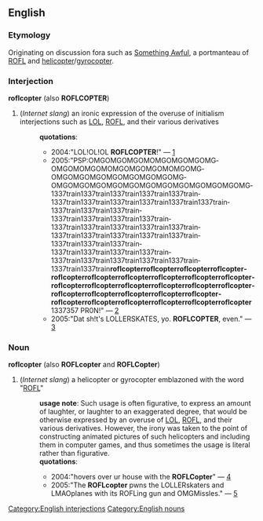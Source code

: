 ==English==
=== Etymology ===
Originating on discussion fora such as [[w:Something Awful|Something Awful]], a portmanteau of [[ROFL]] and [[helicopter]]/[[gyrocopter]].  
=== Interjection ===
[[Category:English interjections]]
'''roflcopter''' (also '''ROFLCOPTER''')
# (''Internet slang'') an ironic expression of the overuse of initialism interjections such as [[LOL]], [[ROFL]], and their various derivatives
#:'''quotations''':
#:*2004:"LOL!OL!OL '''ROFLCOPTER'''!" &mdash; [http://groups-beta.google.com/group/rec.gambling.poker/msg/ce4eb40f003b8960]
#:*2005:"PSP:OMGOMGOMGOMOMGOMGOMGOMG&shy;OMGOMOMGOMOMGOMGOMGOMOMGOMG&shy;OMGOMGOMGOMGOMGOMGOMGOMG&shy;OMGOMGOMGOMGOMGOMGOMG&shy;OMGOMGOMGOMGOMG&shy;1337train1337train&shy;1337train1337train1337train&shy;1337train1337train&shy;1337train1337train1337train1337train&shy;1337train1337train1337train&shy;1337train1337train1337train1337train&shy;1337train1337train1337train1337train1337train&shy;1337train1337train1337train&shy;1337train1337train&shy;1337train1337train1337train&shy;1337train1337train1337train1337train&shy;1337train1337train1337train1337train1337train&shy;1337train1337train&shy;'''roflcopter&shy;roflcopter&shy;roflcopter&shy;roflcopter&shy;roflcopter&shy;roflcopter&shy;roflcopter&shy;roflcopter&shy;roflcopter&shy;roflcopter&shy;roflcopter&shy;roflcopter&shy;roflcopter&shy;roflcopter&shy;roflcopter&shy;roflcopter&shy;roflcopterroflcopterroflcopter&shy;roflcopterroflcopter&shy;roflcopterroflcopter&shy;roflcopterroflcopterroflcopter&shy;roflcopter''' 1337357 PR0N!" &mdash; [http://groups-beta.google.com/group/Carroll-CS/msg/7ddf96ad3be19f1d]
#:*2005:"Dat sh!t's LOLLERSKATES, yo. '''ROFLCOPTER''', even." &mdash; [http://groups-beta.google.com/group/microsoft.public.cert.exam.mcsa/msg/3385a728cca9d107]
=== Noun ===
[[Category:English nouns]]
'''roflcopter''' (also '''ROFLcopter''' and '''ROFLCopter''')
# (''Internet slang'') a helicopter or gyrocopter emblazoned with the word "[[ROFL]]"
#:'''usage note''': Such usage is often figurative, to express an amount of laughter, or laughter to an exaggerated degree, that would be otherwise expressed by an overuse of [[LOL]], [[ROFL]], and their various derivatives.  However, the irony was taken to the point of constructing animated pictures of such helicopters and including them in computer games, and thus sometimes the usage is literal rather than figurative.
#:'''quotations''':
#:*2004:"hovers over ur house with the '''ROFLCopter'''" &mdash; [http://groups-beta.google.com/group/alt.lang.asm/msg/dcf5ed64649c36f3]
#:*2005:"The '''ROFLcopter''' pwns the LOLLERskaters and LMAOplanes with its ROFLing gun and OMGMissles." &mdash; [http://www.myhelp4rum.com/archive/index.php/t-287.html]